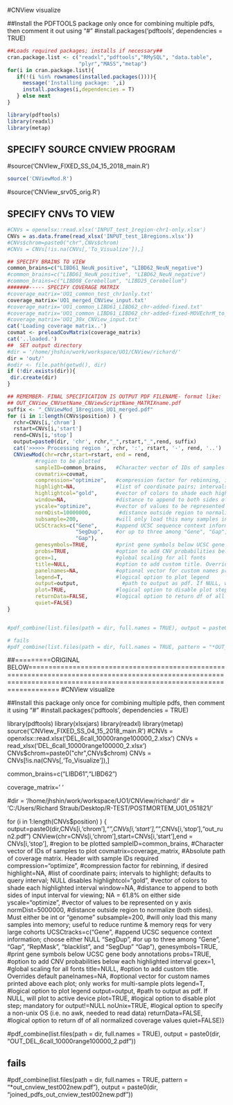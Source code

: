 #CNView visualize

##Install the PDFTOOLS package only once for combining multiple pdfs, then comment it out using "#"
#install.packages('pdftools', dependencies = TRUE)
```{r}
##Loads required packages; installs if necessary##
cran.package.list <- c("readxl","pdftools","RMySQL", "data.table",
                       "plyr","MASS","metap")
for(i in cran.package.list){
   if(!(i %in% rownames(installed.packages()))){
     message('Installing package: ',i)
     install.packages(i,dependencies = T)
   } else next
}

library(pdftools)
library(readxl)
library(metap)
```
## SPECIFY SOURCE CNVIEW PROGRAM
#source('CNVIew_FIXED_SS_04_15_2018_main.R')
```{r}
source('CNViewMod.R')
```
#source('CNView_srv05_orig.R')

## SPECIFY CNVs TO VIEW
```{r}
#CNVs = openxlsx::read.xlsx('INPUT_test_1region-chr1-only.xlsx')
CNVs = as.data.frame(read_xlsx('INPUT_test_18regions.xlsx'))
#CNVs$chrom=paste0("chr",CNVs$chrom)
#CNVs = CNVs[!is.na(CNVs[,'To_Visualize']),]

## SPECIFY BRAINS TO VIEW
common_brains=c("LIBD61_NeuN_positive", "LIBD62_NeuN_negative")
#common_brains=c("LIBD61_NeuN_positive", "LIBD62_NeuN_negative")
#common_brains=c("LIBD08_Cerebellum", "LIBD25_Cerebellum")
#######----- SPECIFY COVERAGE MATRIX
#coverage_matrix='UO1_common_test_chr1only.txt'
coverage_matrix='UO1_merged_CNView_input.txt'
#coverage_matrix='UO1_common_LIBD61_LIBD62_chr-added-fixed.txt'
#coverage_matrix='UO1_common_LIBD61_LIBD62_chr-added-fixed-MOVEchrM_to_top_fix2values.txt'
#coverage_matrix='UO1_30x_CNView_input.txt'
cat('Loading coverage matrix..')
covmat <- preloadCovMatrix(coverage_matrix)
cat('..loaded.')
##  SET output directory
#dir = '/home/jhshin/work/workspace/UO1/CNView/richard/'
dir = 'out/'
#odir <- file.path(getwd(), dir)
if (!dir.exists(dir)){
 dir.create(dir)
}
```

```{r}
## REMEMBER- FINAL SPECIFICATION IS OUTPUT PDF FILENAME- format like:
## OUT_CNView_CNVsetName_CNViewScriptName_MATRIXname.pdf
suffix <- "_CNViewMod_18regions_UO1_merged.pdf"
for (i in 1:length(CNVs$position) ) {
  rchr=CNVs[i,'chrom']
  rstart=CNVs[i,'start']
  rend=CNVs[i,'stop']
  output=paste0(dir, 'chr', rchr,"_",rstart,"_",rend, suffix)
  cat('>>>>> Processing region ', rchr, ':', rstart, '-', rend, '..')
  CNViewMod(chr=rchr,start=rstart, end = rend,
         #region to be plotted
         sampleID=common_brains,   #Character vector of IDs of samples to plot
         covmatrix=covmat,
         compression="optimize",   #compression factor for rebinning, if desired
         highlight=NA,             #list of coordinate pairs; intervals to highlight; defaults to query interval; NULL disables
         highlightcol="gold",      #vector of colors to shade each highlighted interval
         window=NA,                #distance to append to both sides of input interval for viewing; NA = 61.8% on either side
         yscale="optimize",        #vector of values to be represented on y axis
         normDist=10000000,         #distance outside region to normalize (both sides). Must either be int or "genome"
         subsample=200,            #will only load this many samples into memory; useful to reduce runtime & memory reqs for very large cohorts
         UCSCtracks=c("Gene",      #append UCSC sequence context information; choose either NULL
                      "SegDup",    #or up to three among "Gene", "Gap", "RepMask", "blacklist", and "SegDup"
                      "Gap"),
         genesymbols=TRUE,         #print gene symbols below UCSC gene body annotations
         probs=TRUE,               #option to add CNV probabilities below each highlighted interval
         gcex=1,                   #global scaling for all fonts
         title=NULL,               #option to add custom title. Overrides default
         panelnames=NA,            #optional vector for custom names printed above each plot; only works for multi-sample plots
         legend=T,                 #logical option to plot legend
         output=output,              #path to output as pdf. If NULL, will plot to active device
         plot=TRUE,                #logical option to disable plot step; mandatory for output!=NULL
         returnData=FALSE,         #logical option to return df of all normalized coverage values
         quiet=FALSE)
}


#pdf_combine(list.files(path = dir, full.names = TRUE), output = paste0(dir, "joined_PDFs_OUT_test18regions_002.pdf"))

# fails
#pdf_combine(list.files(path = dir, full.names = TRUE, pattern = "*OUT_test18regions_003.pdf"), output = paste0(dir, "cnview_joined_pdfs_OUT_test18regions_003.pdf"))

```
##=========ORIGINAL BELOW==========================================================================================================================================================================
#CNView visualize

##Install this package only once for combining multiple pdfs, then comment it using "#"
#install.packages('pdftools', dependencies = TRUE)


library(pdftools)
library(xlsxjars)
library(readxl)
library(metap)
source('CNVIew_FIXED_SS_04_15_2018_main.R')
#CNVs = openxlsx::read.xlsx('DEL_6call_10000range100000_2.xlsx')
CNVs = read_xlsx('DEL_6call_10000range100000_2.xlsx')
CNVs$chrom=paste0("chr",CNVs$chrom)
CNVs = CNVs[!is.na(CNVs[,'To_Visualize']),]

common_brains=c("LIBD61","LIBD62")

coverage_matrix='     '

#dir = '/home/jhshin/work/workspace/UO1/CNView/richard/'
dir = 'C:/Users/Richard Straub/Desktop/R-TEST/POSTMORTEM_U01_051821/'


for (i in 1:length(CNVs$position) ) {
output=paste0(dir,CNVs[i,'chrom'],"_",CNVs[i,'start'],"_",CNVs[i,'stop'],"out_run2.pdf")
CNView(chr=CNVs[i,'chrom'],start=CNVs[i,'start'],end = CNVs[i,'stop'],            #region to be plotted
                   sampleID=common_brains,                 #Character vector of IDs of samples to plot
                   covmatrix=coverage_matrix,                #Absolute path of coverage matrix. Header with sample IDs required
                   compression="optimize",   #compression factor for rebinning, if desired
                   highlight=NA,             #list of coordinate pairs; intervals to highlight; defaults to query interval; NULL disables
                   highlightcol="gold",      #vector of colors to shade each highlighted interval
                   window=NA,                #distance to append to both sides of input interval for viewing; NA = 61.8% on either side
                   yscale="optimize",        #vector of values to be represented on y axis
                   normDist=5000000,         #distance outside region to normalize (both sides). Must either be int or "genome"
                   subsample=200,            #will only load this many samples into memory; useful to reduce runtime & memory reqs for very large cohorts
                   UCSCtracks=c("Gene",      #append UCSC sequence context information; choose either NULL
                                "SegDup",    #or up to three among "Gene", "Gap", "RepMask", "blacklist", and "SegDup"
                                "Gap"),
                   genesymbols=TRUE,         #print gene symbols below UCSC gene body annotations
                   probs=TRUE,               #option to add CNV probabilities below each highlighted interval
                   gcex=1,                   #global scaling for all fonts
                   title=NULL,               #option to add custom title. Overrides default
                   panelnames=NA,            #optional vector for custom names printed above each plot; only works for multi-sample plots
                   legend=T,                 #logical option to plot legend
                   output=output,              #path to output as pdf. If NULL, will plot to active device
                   plot=TRUE,                #logical option to disable plot step; mandatory for output!=NULL
                   noUnix=TRUE,             #logical option to specify a non-unix OS (i.e. no awk, needed to read data)
                   returnData=FALSE,         #logical option to return df of all normalized coverage values
                   quiet=FALSE)}



#pdf_combine(list.files(path = dir, full.names = TRUE), output = paste0(dir, "OUT_DEL_6call_10000range100000_2.pdf"))

## fails
#pdf_combine(list.files(path = dir, full.names = TRUE, pattern = "*out_cnview_test002new.pdf"), output = paste0(dir, "joined_pdfs_out_cnview_test002new.pdf"))
